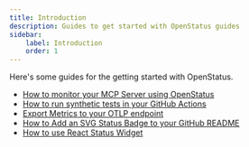 ```yaml
---
title: Introduction
description: Guides to get started with OpenStatus guides
sidebar:
    label: Introduction
    order: 1
---
```


Here's some guides for the getting started with OpenStatus.


- [How to monitor your MCP Server using OpenStatus](/guides/how-to-monitor-mcp-server/)
- [How to run synthetic tests in your GitHub Actions](/guides/how-to-run-synthetic-test-github-action/)
- [Export Metrics to your OTLP endpoint](/guides/how-to-export-metrics-to-otlp-endpoint)
- [How to Add an SVG Status Badge to your GitHub README](/guides/how-to-add-svg-status-badge)
- [How to use React Status Widget](/guides/how-to-use-react-widget)

